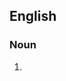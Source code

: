 {{also|pieds-a-terre}}

==English==

===Noun===
{{head|en|noun plural form}}

# {{plural of|pied-à-terre|lang=en}}